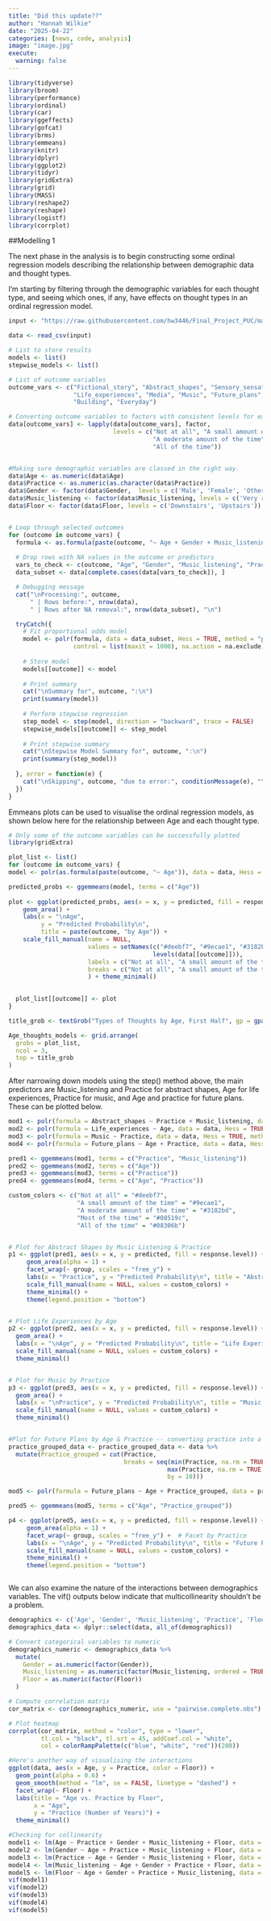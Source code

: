 ```yaml
---
title: "Did this update??"
author: "Hannah Wilkie"
date: "2025-04-22"
categories: [news, code, analysis]
image: "image.jpg"
execute:
  warning: false
---
```

```r
library(tidyverse)
library(broom)
library(performance)
library(ordinal)
library(car)
library(ggeffects)
library(gofcat)
library(brms)
library(emmeans)
library(knitr)
library(dplyr)
library(ggplot2)
library(tidyr)
library(gridExtra)
library(grid)
library(MASS) 
library(reshape2) 
library(reshape) 
library(logistf)
library(corrplot)
```


##Modelling 1

The next phase in the analysis is to begin constructing some ordinal regression models describing the relationship between demographic data and thought types.

I'm starting by filtering through the demographic variables for each thought type, and seeing which ones, if any, have effects on thought types in an ordinal regression model.

```r
input <- "https://raw.githubusercontent.com/hw3446/Final_Project_PUC/main/data/data.csv"

data <- read_csv(input)
```


```r
# List to store results
models <- list()
stepwise_models <- list()

# List of outcome variables
outcome_vars <- c("Fictional_story", "Abstract_shapes", "Sensory_sensations", 
                  "Life_experiences", "Media", "Music", "Future_plans", 
                  "Building", "Everyday")

# Converting outcome variables to factors with consistent levels for each thought type
data[outcome_vars] <- lapply(data[outcome_vars], factor, 
                             levels = c("Not at all", "A small amount of the time", 
                                        "A moderate amount of the time", "Most of the time", 
                                        "All of the time"))


#Making sure demographic variables are classed in the right way.
data$Age <- as.numeric(data$Age)
data$Practice <- as.numeric(as.character(data$Practice))
data$Gender <- factor(data$Gender,  levels = c('Male', 'Female', 'Other'))
data$Music_listening <- factor(data$Music_listening, levels = c('Very rarely', 'Somewhat rarely', 'Moderately frequently', 'Frequently', 'Very frequently'))
data$Floor <- factor(data$Floor, levels = c('Downstairs', 'Upstairs'))


# Loop through selected outcomes
for (outcome in outcome_vars) {
  formula <- as.formula(paste(outcome, "~ Age + Gender + Music_listening + Practice + Floor"))
  
  # Drop rows with NA values in the outcome or predictors
  vars_to_check <- c(outcome, "Age", "Gender", "Music_listening", "Practice", "Floor")
  data_subset <- data[complete.cases(data[vars_to_check]), ]

  # Debugging message
  cat("\nProcessing:", outcome, 
      " | Rows before:", nrow(data), 
      " | Rows after NA removal:", nrow(data_subset), "\n")

  tryCatch({
    # Fit proportional odds model
    model <- polr(formula, data = data_subset, Hess = TRUE, method = "probit", 
                  control = list(maxit = 1000), na.action = na.exclude)
    
    # Store model
    models[[outcome]] <- model
    
    # Print summary
    cat("\nSummary for", outcome, ":\n")
    print(summary(model))
    
    # Perform stepwise regression
    step_model <- step(model, direction = "backward", trace = FALSE)
    stepwise_models[[outcome]] <- step_model
    
    # Print stepwise summary
    cat("\nStepwise Model Summary for", outcome, ":\n")
    print(summary(step_model))
    
  }, error = function(e) {
    cat("\nSkipping", outcome, "due to error:", conditionMessage(e), "\n")
  })
}

```


Emmeans plots can be used to visualise the ordinal regression models, as shown below here for the relationship between Age and each thought type.
```r
# Only some of the outcome variables can be successfully plotted
library(gridExtra)

plot_list <- list()
for (outcome in outcome_vars) {
model <- polr(as.formula(paste(outcome, "~ Age")), data = data, Hess = TRUE)

predicted_probs <- ggemmeans(model, terms = c("Age"))
  
plot <- ggplot(predicted_probs, aes(x = x, y = predicted, fill = response.level)) +
    geom_area() + 
    labs(x = "\nAge", 
         y = "Predicted Probability\n", 
         title = paste(outcome, "by Age")) +
    scale_fill_manual(name = NULL,
                      values = setNames(c("#deebf7", "#9ecae1", "#3182bd", "#08519c", "#08306b"),
                                        levels(data[[outcome]])),
                      labels = c("Not at all", "A small amount of the time", "A moderate amount of the time", "Most of the time", "All of the time"),
                      breaks = c("Not at all", "A small amount of the time", "A moderate amount of the time", "Most of the time", "All of the time")
                      ) + theme_minimal()
  

  plot_list[[outcome]] <- plot
}

title_grob <- textGrob("Types of Thoughts by Age, First Half", gp = gpar(fontsize = 16, fontface = "bold"))

Age_thoughts_models <- grid.arrange(
  grobs = plot_list, 
  ncol = 3, 
  top = title_grob  
)

```


After narrowing down models using the step() method above, the main predictors are Music_listening and Practice for abstract shapes, Age for life experiences, Practice for music, and Age and practice for future plans. These can be plotted below.

```r
mod1 <- polr(formula = Abstract_shapes ~ Practice + Music_listening, data = data, Hess = TRUE, method = "probit")
mod2 <- polr(formula = Life_experiences ~ Age, data = data, Hess = TRUE, method = "probit")
mod3 <- polr(formula = Music ~ Practice, data = data, Hess = TRUE, method = "probit")
mod4 <- polr(formula = Future_plans ~ Age + Practice, data = data, Hess = TRUE, method = "probit")

pred1 <- ggemmeans(mod1, terms = c("Practice", "Music_listening"))
pred2 <- ggemmeans(mod2, terms = c("Age"))
pred3 <- ggemmeans(mod3, terms = c("Practice"))
pred4 <- ggemmeans(mod4, terms = c("Age", "Practice"))

custom_colors <- c("Not at all" = "#deebf7", 
                   "A small amount of the time" = "#9ecae1", 
                   "A moderate amount of the time" = "#3182bd", 
                   "Most of the time" = "#08519c", 
                   "All of the time" = "#08306b")


# Plot for Abstract Shapes by Music Listening & Practice
p1 <- ggplot(pred1, aes(x = x, y = predicted, fill = response.level)) +
     geom_area(alpha = 1) + 
     facet_wrap(~ group, scales = "free_y") +  
     labs(x = "Practice", y = "Predicted Probability\n", title = "Abstract Shapes by Practice, Faceted by Classical Music Listening") +
     scale_fill_manual(name = NULL, values = custom_colors) +
     theme_minimal() +
     theme(legend.position = "bottom")


# Plot Life Experiences by Age
p2 <- ggplot(pred2, aes(x = x, y = predicted, fill = response.level)) +
  geom_area() + 
  labs(x = "\nAge", y = "Predicted Probability\n", title = "Life Experiences by Age") +
  scale_fill_manual(name = NULL, values = custom_colors) +
  theme_minimal()


# Plot for Music by Practice
p3 <- ggplot(pred3, aes(x = x, y = predicted, fill = response.level)) +
  geom_area() + 
  labs(x = "\nPractice", y = "Predicted Probability\n", title = "Music by Practice") +
  scale_fill_manual(name = NULL, values = custom_colors) +
  theme_minimal()


#Plot for Future Plans by Age & Practice -- converting practice into a grouped variable for readability
practice_grouped_data <- practice_grouped_data <- data %>%
  mutate(Practice_grouped = cut(Practice, 
                                breaks = seq(min(Practice, na.rm = TRUE), 
                                            max(Practice, na.rm = TRUE), 
                                            by = 10)))

mod5 <- polr(formula = Future_plans ~ Age + Practice_grouped, data = practice_grouped_data, Hess = TRUE, method = "probit")

pred5 <- ggemmeans(mod5, terms = c("Age", "Practice_grouped"))

p4 <- ggplot(pred5, aes(x = x, y = predicted, fill = response.level)) +
     geom_area(alpha = 1) +
     facet_wrap(~ group, scales = "free_y") +  # Facet by Practice
     labs(x = "\nAge", y = "Predicted Probability\n", title = "Future Plans by Age, Faceted by Practice") +
     scale_fill_manual(name = NULL, values = custom_colors) +
     theme_minimal() +
     theme(legend.position = "bottom")



```

We can also examine the nature of the interactions between demographics variables. The vif() outputs below indicate that multicollinearity shouldn't be a problem.

```r
demographics <- c('Age', 'Gender', 'Music_listening', 'Practice', 'Floor')
demographics_data <- dplyr::select(data, all_of(demographics))

# Convert categorical variables to numeric
demographics_numeric <- demographics_data %>%
  mutate(
    Gender = as.numeric(factor(Gender)),
    Music_listening = as.numeric(factor(Music_listening, ordered = TRUE)),  
    Floor = as.numeric(factor(Floor))
  ) 

# Compute correlation matrix
cor_matrix <- cor(demographics_numeric, use = "pairwise.complete.obs")

# Plot heatmap
corrplot(cor_matrix, method = "color", type = "lower", 
         tl.col = "black", tl.srt = 45, addCoef.col = "white", 
         col = colorRampPalette(c("blue", "white", "red"))(200))

#Here's another way of visualising the interactions
ggplot(data, aes(x = Age, y = Practice, color = Floor)) +
  geom_point(alpha = 0.6) +  
  geom_smooth(method = "lm", se = FALSE, linetype = "dashed") +
  facet_wrap(~ Floor) +
  labs(title = "Age vs. Practice by Floor",
       x = "Age", 
       y = "Practice (Number of Years)") +
  theme_minimal()

#Checking for collinearity
model1 <- lm(Age ~ Practice + Gender + Music_listening + Floor, data = demographics_numeric)
model2 <- lm(Gender ~ Age + Practice + Music_listening + Floor, data = demographics_numeric)
model3 <- lm(Practice ~ Age + Gender + Music_listening + Floor, data = demographics_numeric)
model4 <- lm(Music_listening ~ Age + Gender + Practice + Floor, data = demographics_numeric)
model5 <- lm(Floor ~ Age + Gender + Practice + Music_listening, data = demographics_numeric)
vif(model1)
vif(model2)
vif(model3)
vif(model4)
vif(model5)


```

